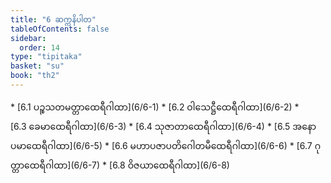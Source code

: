 ```yaml
---
title: "6 ဆက္ကနိပါတ"
tableOfContents: false
sidebar:
  order: 14
type: "tipitaka"
basket: "su"
book: "th2"
---
```



<DynamicBreadcrumb />



<TableOfContents book="th2" section="6">
* [6.1 ပဉ္စသတမတ္တာထေရီဂါထာ](6/6-1)
* [6.2 ဝါသေဋ္ဌီထေရီဂါထာ](6/6-2)
* [6.3 ခေမာထေရီဂါထာ](6/6-3)
* [6.4 သုဇာတာထေရီဂါထာ](6/6-4)
* [6.5 အနောပမာထေရီဂါထာ](6/6-5)
* [6.6 မဟာပဇာပတိဂေါတမီထေရီဂါထာ](6/6-6)
* [6.7 ဂုတ္တာထေရီဂါထာ](6/6-7)
* [6.8 ဝိဇယာထေရီဂါထာ](6/6-8)
</TableOfContents>